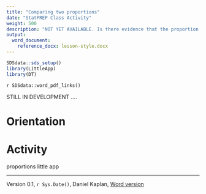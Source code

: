 ```yaml
---
title: "Comparing two proportions"
date: "StatPREP Class Activity"
weight: 500
description: "NOT YET AVAILABLE. Is there evidence that the proportion of a given outcome is different among explanatory groups?"
output:
  word_document:
    reference_docx: lesson-style.docx
---
```


```r
SDSdata::sds_setup()
library(LittleApp)
library(DT)
```

`r SDSdata::word_pdf_links()`

STILL IN DEVELOPMENT ....

# Orientation

 
# Activity

proportions little app



----------------------

Version 0.1, `r Sys.Date()`, Daniel Kaplan, [Word version](`r paste0("/word-versions/",tools::file_path_sans_ext(knitr::current_input()), ".docx")`) 
